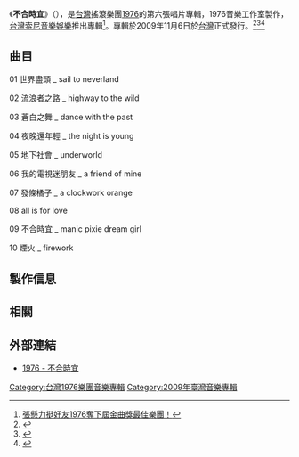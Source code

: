 
{{Infobox album 
| Name   = 不合時宜<br>manic pixie dream girl
| Type     = 專輯
| Artist    = [[1976_(樂團)|1976 (樂團)]]
| Cover   =  Manic pixie dream girl.jpg
| Alt        = 1976 不合時宜 
| Released       = 2009年11月6日<ref name="music5">[http://www.5music.com.tw/CDList-C.asp?cdno=430485678771 1976  / 不合時宜 - 五大唱片] {{Wayback|url=http://www.5music.com.tw/CDList-C.asp?cdno=430485678771 |date=20190909093710 }} 五大唱片. {{zh-tw}}</ref>
| Recorded       = 
| Genre          = [[龐克搖滾|龐克搖滾]]
| Length         = 
| Label          =  [[台灣索尼音樂娛樂|索尼音樂]]
| Producer       = 
| Reviews        = 
| Last album     = 
| This album     = '''不合時宜'''<br>（2009年）
| Next album    =[[前王子_(1976專輯)|前王子]]<br>（2014年）
| Misc = 
}}
《'''不合時宜'''》（'''{{lang-en|manic pixie dream girl}}'''），是[[台灣|台灣]]搖滾樂團[[1976_(樂團)|1976]]的第六張唱片專輯，1976音樂工作室製作，[[台灣索尼音樂娛樂|台灣索尼音樂娛樂]]推出專輯<ref>[https://www.kkbox.com/tw/tc/column/showbiz-0-1233-1.html 張懸力挺好友1976奪下屆金曲獎最佳樂團！ ]</ref>。專輯於2009年11月6日於[[台灣|台灣]]正式發行。<ref>{{cite web|title=不合時宜|url=https://www.ccr.com.tw/goods/185487|publisher=佳佳唱片|access-date=2015-03-31|archive-date=2019-09-12|archive-url=https://web.archive.org/web/20190912031921/https://www.ccr.com.tw/goods/185487}}</ref><ref>{{cite web|title=1976 / 不合時宜|url=http://www.books.com.tw/exep/cdfile.php?item=0020135983|publisher=博客來|access-date=2015-03-31|archive-date=2015-09-23|archive-url=https://web.archive.org/web/20150923230157/http://www.books.com.tw/exep/cdfile.php?item=0020135983}}</ref><ref>{{cite web|title=不合時宜 manic pixie dream girl|url=https://www.sonymusic.com.tw/main/album/%E4%B8%8D%E5%90%88%E6%99%82%E5%AE%9C-1976-88697608702|publisher=台灣索尼音樂娛樂股份有限公司|deadurl=yes|archiveurl=https://archive.is/20150331110220/https://www.sonymusic.com.tw/main/album/%E4%B8%8D%E5%90%88%E6%99%82%E5%AE%9C-1976-88697608702|archivedate=2015-03-31|accessdate=2015-03-31}}</ref>
==曲目==
01	
世界盡頭 _ sail to neverland
 	 
02	
流浪者之路 _ highway to the wild
 	 
03	
蒼白之舞 _ dance with the past
 	 
04	
夜晚還年輕 _ the night is young
 	 
05	
地下社會 _ underworld
 	 
06	
我的電視迷朋友 _ a friend of mine
 	 
07	
發條橘子 _ a clockwork orange
 	 
08	
all is for love
 	 
09	
不合時宜 _ manic pixie dream girl
 	 
10	
煙火 _ firework

==製作信息==
==相關==
== 外部連結 ==
<div class="references-small">
<references></references>
</div>
*[https://web.archive.org/web/20140715052025/http://www.indievox.com/review/5 1976 - 不合時宜]
{{Portal bar|台灣|音樂}}
[[Category:台灣1976樂團音樂專輯|Category:台灣1976樂團音樂專輯]]
[[Category:2009年臺灣音樂專輯|Category:2009年臺灣音樂專輯]]